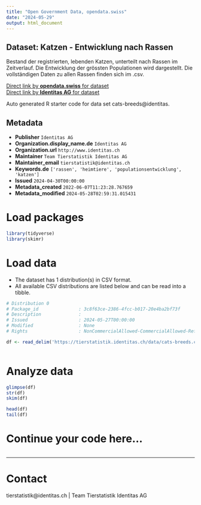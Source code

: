 ```yaml
---
title: "Open Government Data, opendata.swiss"
date: "2024-05-29"
output: html_document
---
```


## Dataset: Katzen - Entwicklung nach Rassen

Bestand der registrierten, lebenden Katzen, unterteilt nach Rassen im Zeitverlauf. Die Entwicklung der grössten Populationen wird dargestellt. Die vollständigen Daten zu allen Rassen finden sich im .csv.

[Direct link by **opendata.swiss** for dataset](https://opendata.swiss/de/dataset/katzen-entwicklung-nach-rassen)<br>
[Direct link by **Identitas AG** for dataset](https://tierstatistik.identitas.ch/)

Auto generated R starter code for data set cats-breeds@identitas.

## Metadata

- **Publisher** `Identitas AG`
- **Organization.display_name.de** `Identitas AG`
- **Organization.url** `http://www.identitas.ch`
- **Maintainer** `Team Tierstatistik Identitas AG`
- **Maintainer_email** `tierstatistik@identitas.ch`
- **Keywords.de** `['rassen', 'heimtiere', 'populationsentwicklung', 'katzen']`
- **Issued** `2024-04-30T00:00:00`
- **Metadata_created** `2022-06-07T11:23:28.767659`
- **Metadata_modified** `2024-05-28T02:59:31.015431`


# Load packages

```r

library(tidyverse)
library(skimr)

```

# Load data

-   The dataset has 1 distribution(s) in CSV format.
-   All available CSV distributions are listed below and can be read into a tibble.

```r

# Distribution 0
# Package_id               : 3c8f63ce-2386-4fcc-b017-20e4ba2bf73f
# Description              : 
# Issued                   : 2024-05-27T00:00:00
# Modified                 : None
# Rights                   : NonCommercialAllowed-CommercialAllowed-ReferenceRequired

df <- read_delim('https://tierstatistik.identitas.ch/data/cats-breeds.csv')



```

# Analyze data

```r

glimpse(df)
str(df)
skim(df)

head(df)
tail(df)

```

# Continue your code here...

```r

```

------------------------------------------------------------------------

# Contact

tierstatistik@identitas.ch | Team Tierstatistik Identitas AG
